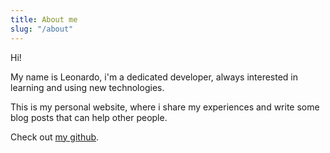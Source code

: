 ```yaml
---
title: About me
slug: "/about"
---
```


Hi!

My name is Leonardo, i'm a dedicated developer, always interested in learning and using new technologies. 

This is my personal website, where i share my experiences and write some blog posts that can help other people.

Check out [my github](https://github.com/leonardodimarchi).
